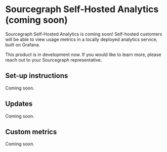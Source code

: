 # Sourcegraph Self-Hosted Analytics (coming soon)

Sourcegraph Self-Hosted Analytics is coming soon! Self-hosted customers will be able to view usage metrics in a locally deployed analytics service, built on Grafana.

This product is in development now. If you would like to learn more, please reach out to your Sourcegraph representative.

## Set-up instructions

Coming soon.

## Updates

Coming soon.

## Custom metrics

Coming soon.
